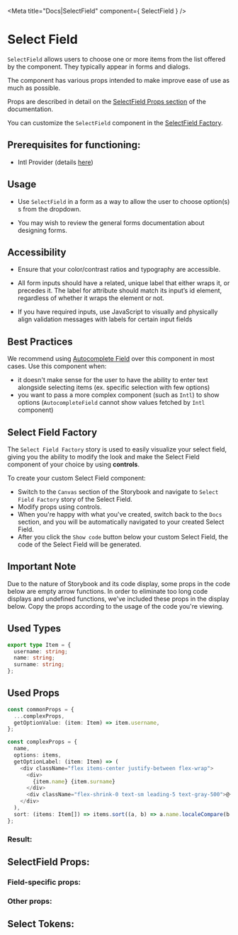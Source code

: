 

<Meta title="Docs|SelectField" component={ SelectField } />

# Select Field

`SelectField` allows users to choose one or more items from the list offered by the component. They typically appear in forms and dialogs.

The component has various props intended to make improve ease of use as much as possible.

Props are described in detail on the [SelectField Props section](#selectfield-props)
of the documentation.

You can customize the `SelectField` component in the [SelectField Factory](#select-field-factory).

## **Prerequisites for functioning**:
 - Intl Provider (details [here](/docs/component-library-intl-intl--basic))

## Usage

- Use `SelectField` in a form as a way to allow the user to choose option(s) s from the dropdown.

- You may wish to review the general forms documentation about designing forms.

## Accessibility

 - Ensure that your color/contrast ratios and typography are accessible.

 - All form inputs should have a related, unique label that either wraps it, or precedes it. The label for attribute should match its input’s id element, regardless of whether it wraps the element or not.

 - If you have required inputs, use JavaScript to visually and physically align validation messages with labels for certain input fields

## Best Practices

We recommend using [Autocomplete Field](/docs/component-library-formik-elements-autocompletefield--with-label) over this component in most cases.
Use this component when:
 - it doesn't make sense for the user to have the ability to enter text alongside selecting items (ex. specific selection with few options)
 - you want to pass a more complex component (such as `Intl`) to show options (`AutocompleteField` cannot show values fetched by `Intl` component)


## Select Field Factory

The `Select Field Factory` story is used to easily visualize your select field, giving you the
ability to modify the look and make the Select Field component of your choice by
using **controls**.

To create your custom Select Field component:

- Switch to the `Canvas` section of the Storybook and navigate to `Select Field Factory` story
of the Select Field.
- Modify props using controls.
- When you're happy with what you've created, switch back to the `Docs` section, and you will be automatically
navigated to your created Select Field.
- After you click the `Show code` button below your custom Select Field, the code of the Select Field will be generated.

## Important Note

Due to the nature of Storybook and its code display, some props in the code below are empty arrow functions.
In order to eliminate too long code displays and undefined functions, we've included these props in the display below.
Copy the props according to the usage of the code you're viewing.

## Used Types

```ts
export type Item = {
  username: string;
  name: string;
  surname: string;
};
```

## Used Props

```ts
const commonProps = {
  ...complexProps,
  getOptionValue: (item: Item) => item.username,
};
```

```ts
const complexProps = {
  name,
  options: items,
  getOptionLabel: (item: Item) => (
    <div className="flex items-center justify-between flex-wrap">
      <div>
        {item.name} {item.surname}
      </div>
      <div className="flex-shrink-0 text-sm leading-5 text-gray-500">@{item.username}</div>
    </div>
  ),
  sort: (items: Item[]) => items.sort((a, b) => a.name.localeCompare(b.name)),
};
```

### Result:

<Canvas>
  <Story id="component-library-formik-elements-selectfield--select-field-factory" />
</Canvas>

<Stories />

## SelectField Props:

### Field-specific props:
<ArgsTable of={SelectField} />

### Other props:
<ArgsTable of={Select} />

## Select Tokens:
<ThemeTokens component="Select"/>
